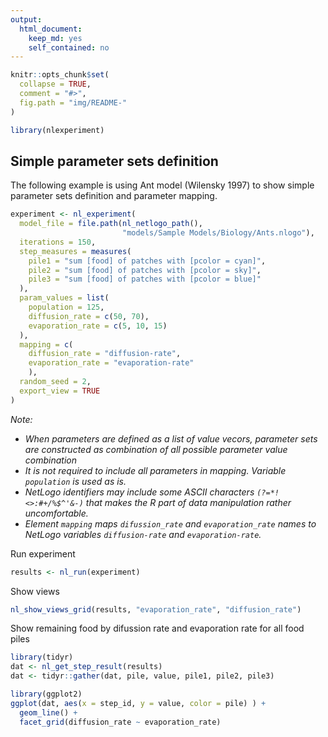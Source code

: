 ```yaml
---
output: 
  html_document: 
    keep_md: yes
    self_contained: no
---
```


```r
knitr::opts_chunk$set(
  collapse = TRUE,
  comment = "#>",
  fig.path = "img/README-"
)
```


```r
library(nlexperiment)
```


## Simple parameter sets definition
The following example is using Ant model (Wilensky 1997) to show 
simple parameter sets definition and parameter mapping.

```r
experiment <- nl_experiment(
  model_file = file.path(nl_netlogo_path(), 
                         "models/Sample Models/Biology/Ants.nlogo"), 
  iterations = 150,
  step_measures = measures(
    pile1 = "sum [food] of patches with [pcolor = cyan]",  
    pile2 = "sum [food] of patches with [pcolor = sky]",  
    pile3 = "sum [food] of patches with [pcolor = blue]"  
  ),
  param_values = list(
    population = 125,
    diffusion_rate = c(50, 70),
    evaporation_rate = c(5, 10, 15)
  ),
  mapping = c(
    diffusion_rate = "diffusion-rate",
    evaporation_rate = "evaporation-rate"
    ),
  random_seed = 2,
  export_view = TRUE
)

```

_Note:_

* _When parameters are defined as a list of value vecors, parameter sets are
  constructed as combination of all possible parameter value combination_
* _It is not required to include all parameters in mapping. Variable `population` 
is used as is._
* _NetLogo identifiers may include some ASCII characters `(?=*!<>:#+/%$^'&-)`
that makes the R part of data manipulation rather uncomfortable._
* _Element `mapping` maps `difussion_rate` and `evaporation_rate` names to NetLogo variables `diffusion-rate` and `evaporation-rate`._


Run experiment
```r
results <- nl_run(experiment)  
```

Show views
```r
nl_show_views_grid(results, "evaporation_rate", "diffusion_rate")
```

Show remaining food by difussion rate and evaporation rate for all food piles
```r
library(tidyr)
dat <- nl_get_step_result(results)
dat <- tidyr::gather(dat, pile, value, pile1, pile2, pile3)

library(ggplot2)
ggplot(dat, aes(x = step_id, y = value, color = pile) ) +
  geom_line() +
  facet_grid(diffusion_rate ~ evaporation_rate)
```

